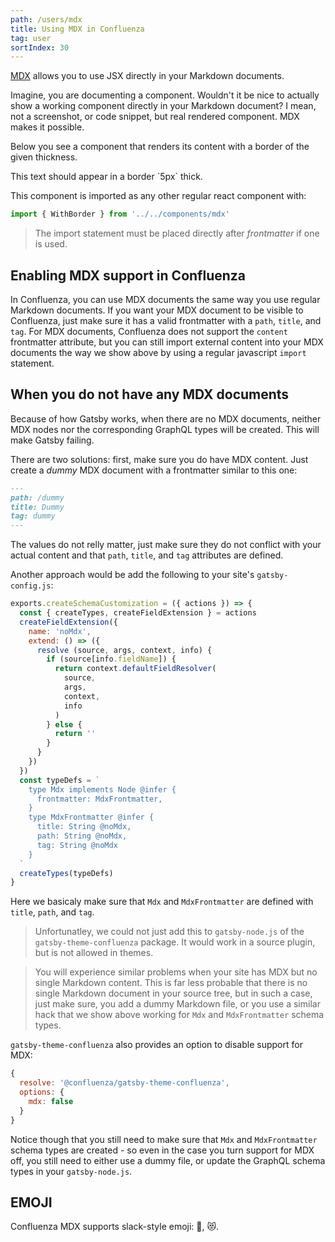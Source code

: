```yaml
---
path: /users/mdx
title: Using MDX in Confluenza
tag: user
sortIndex: 30
---
```


[MDX](https://mdxjs.com) allows you to use JSX directly in your Markdown documents.

Imagine, you are documenting a component. Wouldn't it be nice to actually show a working component
directly in your Markdown document? I mean, not a screenshot, or code snippet, but real rendered
component. MDX makes it possible.

Below you see a component that renders its content with a border of the given thickness.

<WithBorder thickness={5}>
  This text should appear in a border `5px` thick.
</WithBorder>

This component is imported as any other regular react component with:

```javascript
import { WithBorder } from '../../components/mdx'
```

> The import statement must be placed directly after _frontmatter_ if one is used.

<ImportingMDXDocuments />

## Enabling MDX support in Confluenza

In Confluenza, you can use MDX documents the same way you use regular Markdown documents.
If you want your MDX document to be visible to Confluenza, just make sure it has a valid
frontmatter with a `path`, `title`, and `tag`. For MDX documents, Confluenza does not
support the `content` frontmatter attribute, but you can still import external content
into your MDX documents the way we show above by using a regular javascript `import` statement.

## When you do not have any MDX documents

Because of how Gatsby works, when there are no MDX documents,
neither MDX nodes nor the corresponding GraphQL types will be created. This will make Gatsby failing.

There are two solutions: first, make sure you do have MDX content. Just create a _dummy_ MDX document
with a frontmatter similar to this one:

```markdown
---
path: /dummy
title: Dummy
tag: dummy
---
```

The values do not relly matter, just make sure they do not conflict with your actual content and that `path`,
`title`, and `tag` attributes are defined.

Another approach would be add the following to your site's `gatsby-config.js`:

```javascript
exports.createSchemaCustomization = ({ actions }) => {
  const { createTypes, createFieldExtension } = actions
  createFieldExtension({
    name: 'noMdx',
    extend: () => ({
      resolve (source, args, context, info) {
        if (source[info.fieldName]) {
          return context.defaultFieldResolver(
            source,
            args,
            context,
            info
          )
        } else {
          return ''
        }
      }
    })
  })
  const typeDefs = `
    type Mdx implements Node @infer {
      frontmatter: MdxFrontmatter,
    }
    type MdxFrontmatter @infer {
      title: String @noMdx,
      path: String @noMdx,
      tag: String @noMdx
    }
  `
  createTypes(typeDefs)
}
```

Here we basicaly make sure that `Mdx` and `MdxFrontmatter` are defined with `title`, `path`, and `tag`.

> Unfortunatley, we could not just add this to `gatsby-node.js` of the `gatsby-theme-confluenza` package.
It would work in a source plugin, but is not allowed in themes.

> You will experience similar problems when your site has MDX but no single Markdown content.
This is far less probable that there is no single Markdown document in your source tree,
but in such a case, just make sure, you add a dummy Markdown file,
or you use a similar hack that we show above working for `Mdx` and `MdxFrontmatter` schema types.

`gatsby-theme-confluenza` also provides an option to disable support for MDX:

```javascript
{
  resolve: '@confluenza/gatsby-theme-confluenza',
  options: {
    mdx: false
  }
}
```

Notice though that you still
need to make sure that `Mdx` and `MdxFrontmatter` schema types are created - so even in the case you turn
support for MDX off, you still need to either use a dummy file, or update the GraphQL schema types in
your `gatsby-node.js`.

## EMOJI

Confluenza MDX supports slack-style emoji: :tada:, :heart_eyes_cat:.
